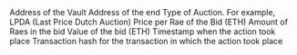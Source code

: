 <ParamField path="vault">
Address of the Vault
</ParamField>
<ParamField path="user">
Address of the end
</ParamField>
<ParamField path="type">
Type of Auction. For example, LPDA (Last Price Dutch Auction)
</ParamField>
<ParamField path="price">
Price per Rae of the Bid (ETH)
</ParamField>
<ParamField path="amount">
Amount of Raes in the bid
</ParamField>
<ParamField path="volume">
Value of the bid (ETH)
</ParamField>
<ParamField path="block_time">
Timestamp when the action took place
</ParamField>
<ParamField path="tx_hash">
Transaction hash for the transaction in which the action took place
</ParamField>

